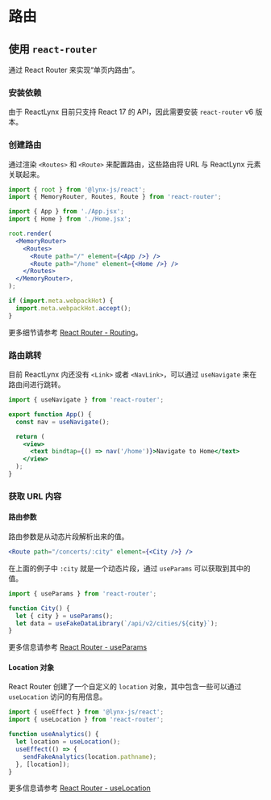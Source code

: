 
# 路由

## 使用 `react-router`

通过 React Router 来实现“单页内路由”。

### 安装依赖

由于 ReactLynx 目前只支持 React 17 的 API，因此需要安装 `react-router` v6 版本。

<PackageManagerTabs command="install react-router@6" />

### 创建路由

通过渲染 `<Routes>` 和 `<Route>` 来配置路由，这些路由将 URL 与 ReactLynx 元素关联起来。

```jsx
import { root } from '@lynx-js/react';
import { MemoryRouter, Routes, Route } from 'react-router';

import { App } from './App.jsx';
import { Home } from './Home.jsx';

root.render(
  <MemoryRouter>
    <Routes>
      <Route path="/" element={<App />} />
      <Route path="/home" element={<Home />} />
    </Routes>
  </MemoryRouter>,
);

if (import.meta.webpackHot) {
  import.meta.webpackHot.accept();
}
```

更多细节请参考 [React Router - Routing](https://reactrouter.com/start/library/routing)。

### 路由跳转

目前 ReactLynx 内还没有 `<Link>` 或者 `<NavLink>`，可以通过 `useNavigate` 来在路由间进行跳转。

```jsx
import { useNavigate } from 'react-router';

export function App() {
  const nav = useNavigate();

  return (
    <view>
      <text bindtap={() => nav('/home')}>Navigate to Home</text>
    </view>
  );
}
```

### 获取 URL 内容

#### 路由参数

路由参数是从动态片段解析出来的值。

```jsx
<Route path="/concerts/:city" element={<City />} />
```

在上面的例子中 `:city` 就是一个动态片段，通过 `useParams` 可以获取到其中的值。

```jsx
import { useParams } from 'react-router';

function City() {
  let { city } = useParams();
  let data = useFakeDataLibrary(`/api/v2/cities/${city}`);
}
```

更多信息请参考 [React Router - useParams](https://reactrouter.com/6.28.1/hooks/use-params)

#### Location 对象

React Router 创建了一个自定义的 `location` 对象，其中包含一些可以通过 `useLocation` 访问的有用信息。

```js
import { useEffect } from '@lynx-js/react';
import { useLocation } from 'react-router';

function useAnalytics() {
  let location = useLocation();
  useEffect(() => {
    sendFakeAnalytics(location.pathname);
  }, [location]);
}
```

更多信息请参考 [React Router - useLocation](https://reactrouter.com/6.28.1/hooks/use-location)
